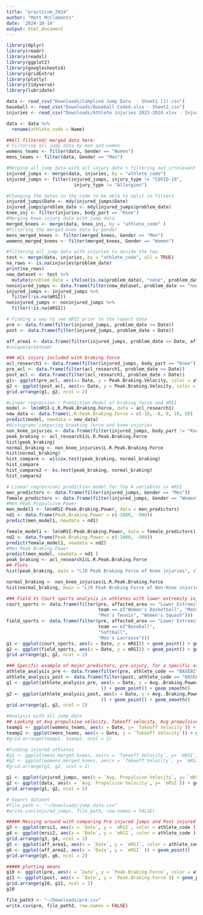 ```yaml
---
title: "practicum_2024"
author: "Matt McClements"
date: '2024-10-14'
output: html_document
---
```

```r
library(dplyr)
library(readr)
library(readxl)
library(ggplot2)
library(googlesheets4)
library(gridExtra)
library(plotly)
library(tidyverse)
library(lubridate)

data <- read_csv("Downloads/Complied Jump Data  - Sheet1 (1).csv")
baseball <- read_csv("Downloads/Baseball Coded.xlsx - Sheet2.csv")
injuries <- read_csv("Downloads/Athlete injuries 2023-2024.xlsx - Injuries Master.csv")

data <- data %>%
  rename(athlete_code = Name)
```

```r
##All filtered/ merged data here:
# Filtering all jump data by men and women
womens_teams <- filter(data, Gender == "Women")
mens_teams <- filter(data, Gender == "Men")

#Merging all jump data with all injury data + filtering out irrelevant injury types
injured_jumps <- merge(data, injuries, by = "athlete_code")
injured_jumps <- filter(injured_jumps, injury_type != "COVID-19", 
                         injury_type != "Allergies")

#Changing the dates in the code to be able to split in filters 
injured_jumps$Date <- mdy(injured_jumps$Date)
injured_jumps$problem_date <- mdy(injured_jumps$problem_date)
knee_inj <- filter(injuries, body_part == "Knee")
#Merging knee injury data with jump data
merged_knees <- merge(data, knee_inj, by = "athlete_code" )
#Filtering the merged knee data by gender
mens_merged_knees <- filter(merged_knees, Gender == "Men")
womens_merged_knees <- filter(merged_knees, Gender == "Women") 

#filtering all jump data with injuries to divide the two 
test <- merge(data, injuries, by = "athlete_code", all = TRUE)
na_rows <- is.na(injuries$problem_date)
print(na_rows)
new_dataset <- test %>%
  mutate(problem_date = ifelse(is.na(problem_date), "none", problem_date))
noninjured_jumps <- data.frame(filter(new_dataset, problem_date == "none"))
injured_jumps <- injured_jumps %>%
  filter(!is.na(mRSI))
noninjured_jumps <- noninjured_jumps %>%
  filter(!is.na(mRSI))

# Finding a way to see mRSI prior to the report data
pre <- data.frame(filter(injured_jumps, problem_date >= Date))
post <- data.frame(filter(injured_jumps, problem_date < Date))

aff_area1 <- data.frame(filter(injured_jumps, problem_date <= Date, affected_area == "Lower Extremity" ))
#unique(pre$team)
```

```r
### ACL injury included with braking force
acl_research1 <- data.frame(filter(injured_jumps, body_part == "Knee"))
pre_acl <- data.frame(filter(acl_research1, problem_date >= Date))
post_acl <- data.frame(filter(acl_research1, problem_date < Date))
g1<- ggplot(pre_acl, aes(x= Date, y = Peak.Braking.Velocity, color = athlete_code)) + geom_point()
g2 <- ggplot(post_acl, aes(x= Date, y = Peak.Braking.Velocity, color = athlete_code)) + geom_point()
grid.arrange(g1, g2, ncol = 2)

#Linear regression / Prediction Model of braking force and mRSI 
model <- lm(mRSI~L.R.Peak.Braking.Force, data = acl_research1)
new_data <- data.frame(L.R.Peak.Braking.Force = c(-10, -8, 0, 10, 8))
predict(model, newdata = new_data)
#Histograms comparing breaking force and knee injuries 
non_knee_injuries <- data.frame(filter(injured_jumps, body_part != "Knee")) 
peak_braking <- acl_research1$L.R.Peak.Braking.Force
hist(peak_braking)
normal_braking <- non_knee_injuries$L.R.Peak.Braking.Force
hist(normal_braking)
hist_compare <- wilcox.test(peak_braking, normal_braking)
hist_compare
hist_compare2 <- ks.test(peak_braking, normal_braking)
hist_compare2

# Linear regression/ prediction model for Top 4 variables vs mRSI 
men_predictors <- data.frame(filter(injured_jumps, Gender == "Men"))
female_predictors <- data.frame(filter(injured_jumps, Gender == "Women"))
#Men Peak Propulsive Power 
men_model1 <- lm(mRSI~Peak.Braking.Power, data = men_predictors)
nd1 <- data.frame(Peak.Braking.Power = c(-1000, -900))
predict(men_model1, newdata = nd1)

female_model1 <- lm(mRSI~Peak.Braking.Power, data = female_predictors)
nd2 <- data.frame(Peak.Braking.Power = c(-1000, -900))
predict(female_model1, newdata = nd2)
#Men Peak Braking Power 
predict(men_model, newdata = nd1 )
peak_braking <- acl_research1$L.R.Peak.Braking.Force
## Plots 
hist(peak_braking, main = "L|R Peak Braking Force of Knee injuries", xlab = "")

normal_braking <- non_knee_injuries$L.R.Peak.Braking.Force
hist(normal_braking, main = "L|R Peak Braking Force of Non-Knee injuries", xlab = "")
```

```r
### Field Vs Court sports analysis in athletes with lower extremity injuries 
court_sports <- data.frame(filter(pre, affected_area == "Lower Extremity",
                                  team == c("Women's Basketball", "Mens Basketball","Women's Tennis",
                                  "Men's Tennis", "Women's Squash")))
field_sports <- data.frame(filter(pre, affected_area == "Lower Extremity",
                                  team == c("Baseball",
                                  "Softball",
                                  "Men's Lacrosse")))
g1 <- ggplot(court_sports, aes(x = Date, y = mRSI)) + geom_point() + geom_smooth()
g2 <- ggplot(field_sports, aes(x = Date, y = mRSI)) + geom_point() + geom_smooth()
grid.arrange(g1, g2, ncol = 2)
```

```r
### Specific example of major predictors, pre-injury, for a specific athlete
athlete_analysis_pre <- data.frame(filter(pre, athlete_code == "BASEB1"))
athlete_analysis_post <- data.frame(filter(post, athlete_code == "BASEB1"))
g1 <- ggplot(athlete_analysis_pre, aes(x = Date, y = Avg..Braking.Power
                                   )) + geom_point() + geom_smooth()
g2 <- ggplot(athlete_analysis_post, aes(x = Date, y = Avg..Braking.Power
                                   )) + geom_point() + geom_smooth()
grid.arrange(g1, g2, ncol = 2)
```


```r
#Analysis with all jump data
## Looking at Avg propulsive velocity, Takeoff velocity, Avg propulsive power 
teamp1 <- ggplot(womens_teams, aes(x = Date, y= `Takeoff Velocity`)) + geom_point()
teamp2 <- ggplot(mens_teams, aes(x = Date, y = `Takeoff Velocity`)) + geom_point()
#grid.arrange(teamp1, teamp2, ncol = 2)

#Finding injured athletes 
#g1 <- ggplot(mens_merged_knees, aes(x = `Takeoff Velocity`, y= `mRSI`)) + geom_point()
#g2 <- ggplot(womens_merged_knees, aes(x = `Takeoff Velocity`, y= `mRSI`)) + geom_point()
#grid.arrange(g1, g2, ncol = 2)

g1 <- ggplot(injured_jumps, aes(x = `Avg. Propulsive Velocity`, y= `mRSI`)) + geom_point()
g2 <- ggplot(data, aes(x = `Avg. Propulsive Velocity`, y= `mRSI`)) + geom_point()
grid.arrange(g1, g2, ncol = 2)

# Export dataset
#file_path <- "~/Downloads/jump_data.csv"
#write.csv(injured_jumps, file_path, row.names = FALSE)
```

```r
##### Messing around with comparing Pre injured jumps and Post injured jumps 
g3 <- ggplot(mrsi1, aes(x = `Date`, y = `mRSI`, color = athlete_code )) + geom_point() 
g4 <- ggplot(mrsi2, aes(x = `Date`, y = `mRSI`, color = athlete_code )) + geom_point() 
grid.arrange(g3, g4, ncol = 2)
g5 <- ggplot(aff_area1, aes(x = `Date`, y = `mRSI`, color = athlete_code )) + geom_point() 
g6 <- ggplot(aff_area2, aes(x = `Date`, y = `mRSI` )) + geom_point() 
grid.arrange(g5, g6, ncol = 2)
```

```r
##### plotting means 
g10 <- ggplot(pre, aes(x = `Date`, y = `Peak.Braking.Force`, color = athlete_code )) + geom_point() 
g11 <- ggplot(post, aes(x = `Date`, y = `Peak.Braking.Force`)) + geom_point() 
grid.arrange(g10, g11, ncol = 2)
g10

file_path3 <- "~/Downloads/pre.csv"
write.csv(pre, file_path3, row.names = FALSE)
```
